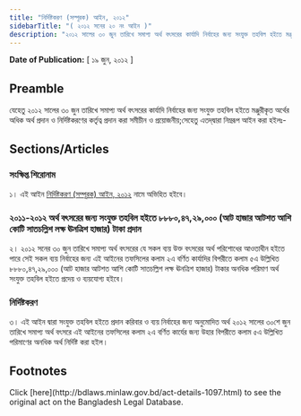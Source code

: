 ```yaml
---
title: "নির্দিষ্টকরণ (সম্পূরক) আইন, ২০১২"
sidebarTitle: "( ২০১২ সনের ২০ নং আইন )"
description: "২০১২ সালের ৩০ জুন তারিখে সমাপ্য অর্থ বৎসরের কার্যাদি নির্বাহের জন্য সংযুক্ত তহবিল হইতে মঞ্জুরীকৃত অর্থের অধিক অর্থ প্রদান ও নির্দিষ্টকরণের কর্তৃত্ব প্রদানের উদ্দেশ্যে প্রণীত আইন"
---
```


**Date of Publication:** [ ১৯ জুন, ২০১২ ]

## Preamble

যেহেতু ২০১২ সালের ৩০ জুন তারিখে সমাপ্য অর্থ বৎসরের কার্যাদি নির্বাহের জন্য সংযুক্ত তহবিল হইতে মঞ্জুরীকৃত অর্থের অধিক অর্থ প্রদান ও নির্দিষ্টকরণের কর্তৃত্ব প্রদান করা সমীচীন ও প্রয়োজনীয়;সেহেতু এতদ্‌দ্বারা নিম্নরূপ আইন করা হইলঃ-

## Sections/Articles

### সংক্ষিপ্ত শিরোনাম

১। এই আইন [নির্দিষ্টকরণ (সম্পূরক) আইন, ২০১২](/laws/act-1097 "নির্দিষ্টকরণ (সম্পূরক) আইন, ২০১২") নামে অভিহিত হইবে।

### ২০১১-২০১২ অর্থ বৎসরের জন্য সংযুক্ত তহবিল হইতে ৮৮৮০,৪৭,২৯,০০০ (আট হাজার আটশত আশি কোটি সাতচল্লিশ লক্ষ ঊনত্রিশ হাজার) টাকা প্রদান

২। ২০১২ সনের ৩০ জুন তারিখে সমাপ্য অর্থ বৎসরের যে সকল ব্যয় উক্ত বৎসরের অর্থ পরিশোধের আওতাধীন হইতে পারে সেই সকল ব্যয় নির্বাহের জন্য এই আইনের তফসিলের কলাম ২এ বর্ণিত কার্যাদির বিপরীতে কলাম ৫এ উল্লিখিত ৮৮৮০,৪৭,২৯,০০০ (আট হাজার আটশত আশি কোটি সাতচল্লিশ লক্ষ ঊনত্রিশ হাজার) টাকার অনধিক পরিমাণ অর্থ সংযুক্ত তহবিল হইতে প্রদেয় ও ব্যয়যোগ্য হইবে।

### নির্দিষ্টকরণ

৩। এই আইন দ্বারা সংযুক্ত তহবিল হইতে প্রদান করিবার ও ব্যয় নির্বাহের জন্য অনুমোদিত অর্থ ২০১২ সালের ৩০শে জুন তারিখে সমাপ্য অর্থ বৎসরে এই আইনের তফসিলের কলাম ২এ বর্ণিত কার্যের জন্য উহার বিপরীতে কলাম ৫এ উল্লিখিত পরিমাণের অনধিক অর্থ নির্দিষ্ট করা হইল।

## Footnotes

<Note>
  Click [here](http://bdlaws.minlaw.gov.bd/act-details-1097.html) to see the original act on the Bangladesh Legal Database.
</Note>
